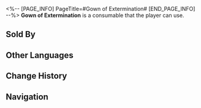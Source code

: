 <%-- [PAGE_INFO]
PageTitle=#Gown of Extermination#
[END_PAGE_INFO] --%>
{{Consumable Infobox
|id          = 408618
|image       = Item Gown of Extermination.png
|type        = undefined
|rarity      = 3
|effect      = Upon use, increases all allies' ATK by 40% for the next battle. When entering battle, enemies cannot be defeated by attacking during the first 2 turns.
|description = Originally inspired by the designer's interstellar voyages, these garments have become commonplace in the upper circles of Penacony. Those who wear them seem more driven by pure curiosity than cultural significance.
|effectType  = 
|effectType2 = 
|effectType3 = 
|recipe      = 
|source1     = [[Dreamjoy Fashion Store]]
|source2     = 
|source3     = 
}}
{{Description|''"While promoting such behavior is not advisable, it seems no one cares."''}}
'''Gown of Extermination''' is a consumable that the player can use.

==Sold By==
{{Shop Availability}}

==Other Languages==
{{Other Languages
|en   = Gown of Extermination
|zhs  = 寂灭华服
|zht  = 寂滅華服
|ja   = 寂滅の華服
|ko   = 화려한 적멸 의복
|es   = Túnica de la desaparición
|fr   = Tunique d'extermination
|ru   = Мантия уничтожения
|th   = Gown of Extermination
|vi   = Trang Phục Hủy Diệt
|de   = Robe der Vernichtung
|id   = Gown of Extermination
|pt   = Vestimenta do Extermínio
}}

==Change History==
{{Change History|2.0}}

==Navigation==
{{Consumable Navbox}}